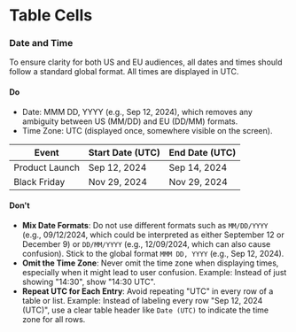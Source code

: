 # Table Cells 

### Date and Time

To ensure clarity for both US and EU audiences, all dates and times should follow a standard global format. All times are displayed in UTC.

#### Do

- Date: MMM DD, YYYY (e.g., Sep 12, 2024), which removes any ambiguity between US (MM/DD) and EU (DD/MM) formats.
- Time Zone: UTC (displayed once, somewhere visible on the screen).

| Event           | Start Date (UTC) | End Date (UTC) |  
|-----------------|------------------|----------------|
| Product Launch  | Sep 12, 2024      | Sep 14, 2024   |  
| Black Friday    | Nov 29, 2024      | Nov 29, 2024   |

#### Don't
- **Mix Date Formats**: Do not use different formats such as `MM/DD/YYYY` (e.g., 09/12/2024, which could be interpreted as either September 12 or December 9) or `DD/MM/YYYY` (e.g., 12/09/2024, which can also cause confusion). Stick to the global format `MMM DD, YYYY` (e.g., Sep 12, 2024).
- **Omit the Time Zone**: Never omit the time zone when displaying times, especially when it might lead to user confusion. Example: Instead of just showing "14:30", show "14:30 UTC".
- **Repeat UTC for Each Entry**: Avoid repeating "UTC" in every row of a table or list. Example: Instead of labeling every row "Sep 12, 2024 (UTC)", use a clear table header like `Date (UTC)` to indicate the time zone for all rows.





